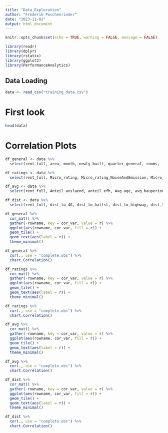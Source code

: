 ```yaml
---
title: "Data_Exploration"
author: "Frederik Poschenrieder"
date: "2023-11-02"
output: html_document
---
```


```r
knitr::opts_chunk$set(echo = TRUE, warning = FALSE, message = FALSE)

library(readr)
library(dplyr)
library(rstatix)
library(ggplot2)
library(PerformanceAnalytics)
```

## Data Loading


```r
data <- read_csv("training_data.csv")
```

# First look


```r
head(data)
```

# Correlation Plots

```r
df_general <- data %>%
  select(rent_full, area, month, newly_built, quarter_general, rooms,  Micro_rating)

df_ratings <- data %>%
  select(rent_full, Micro_rating, Micro_rating_NoiseAndEmission, Micro_rating_Accessibility, Micro_rating_DistrictAndArea, Micro_rating_SunAndView, Micro_rating_ServicesAndNature)

df_avg <- data %>%
  select(rent_full, Anteil_auslaend, anteil_efh, Avg_age, avg_bauperiode, avg_anzhl_geschosse, Avg_size_household)

df_dist <- data %>%
  select(rent_full, dist_to_4G, dist_to_haltst, dist_to_highway, dist_to_school_1, dist_to_train_stat, restaur_pix_count_km2, superm_pix_count_km2, apoth_pix_count_km2)
```

```r
df_general %>%
  cor_mat() %>% 
  gather(-rowname, key = cor_var, value = r) %>%
  ggplot(aes(rowname, cor_var, fill = r)) + 
  geom_tile() +
  geom_text(aes(label = r)) +
  theme_minimal()

df_general %>%
  cor(., use = "complete.obs") %>%
  chart.Correlation()

df_ratings %>%
  cor_mat() %>% 
  gather(-rowname, key = cor_var, value = r) %>%
  ggplot(aes(rowname, cor_var, fill = r)) + 
  geom_tile() +
  geom_text(aes(label = r)) +
  theme_minimal()

df_ratings %>%
  cor(., use = "complete.obs") %>%
  chart.Correlation()

df_avg %>%
  cor_mat() %>% 
  gather(-rowname, key = cor_var, value = r) %>%
  ggplot(aes(rowname, cor_var, fill = r)) + 
  geom_tile() +
  geom_text(aes(label = r)) +
  theme_minimal()

df_avg %>%
  cor(., use = "complete.obs") %>%
  chart.Correlation()

df_dist %>%
  cor_mat() %>% 
  gather(-rowname, key = cor_var, value = r) %>%
  ggplot(aes(rowname, cor_var, fill = r)) + 
  geom_tile() +
  geom_text(aes(label = r)) +
  theme_minimal()

df_dist %>%
  cor(., use = "complete.obs") %>%
  chart.Correlation()
```

```r

```

```r

```